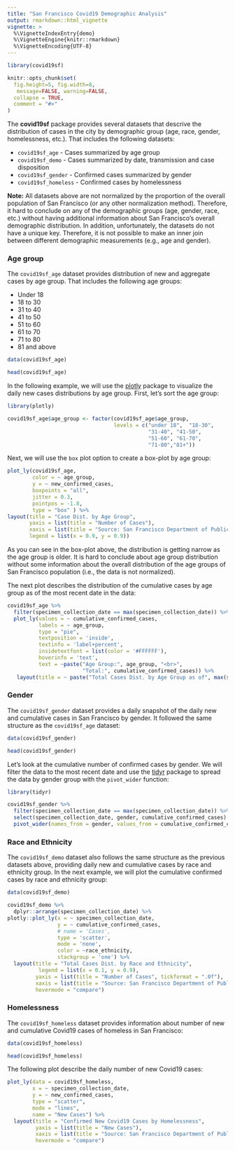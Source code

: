 ```yaml
---
title: "San Francisco Covid19 Demographic Analysis"
output: rmarkdown::html_vignette
vignette: >
  %\VignetteIndexEntry{demo}
  %\VignetteEngine{knitr::rmarkdown}
  %\VignetteEncoding{UTF-8}
---
```


```r
library(covid19sf)

knitr::opts_chunk$set(
  fig.height=5, fig.width=8,
   message=FALSE, warning=FALSE,
  collapse = TRUE,
  comment = "#>"
)
```

The **covid19sf** package provides several datasets that descrive the distribution of cases in the city by demographic group (age, race, gender, homelessness, etc.). That includes the following datasets:

* `covid19sf_age` -  Cases summarized by age group
* `covid19sf_demo` -  Cases summarized by date, transmission and case disposition
* `covid19sf_gender` -  Confirmed cases summarized by gender
* `covid19sf_homeless` -  Confirmed cases by homelessness

**Note:** All datasets above are not normalized by the proportion of the overall population of San Francisco (or any other normalization method). Therefore, it hard to conclude on any of the demographic groups (age, gender, race, etc.) without having additional information about San Francisco's overall demographic distribution. In addition, unfortunately, the datasets do not have a unique key. Therefore, it is not possible to make an inner join between different demographic measurements (e.g., age and gender).

### Age group

The `covid19sf_age` dataset provides distribution of new and aggregate cases by age group. That includes the following age groups:

* Under 18
* 18 to 30
* 31 to 40
* 41 to 50
* 51 to 60
* 61 to 70
* 71 to 80
* 81 and above

```r
data(covid19sf_age)

head(covid19sf_age)
```


In the following example, we will use the [plotly](https://plotly.com/r/) package to visualize the daily new cases distributions by age group. First, let's sort the age group:


```r
library(plotly)

covid19sf_age$age_group <- factor(covid19sf_age$age_group, 
                                  levels = c("under 18",  "18-30", 
                                             "31-40", "41-50",
                                             "51-60", "61-70",
                                             "71-80","81+"))
```

Next, we will use the `box` plot option to create a box-plot by age group:

```r
plot_ly(covid19sf_age, 
        color = ~ age_group, 
        y = ~ new_confirmed_cases, 
        boxpoints = "all", 
        jitter = 0.3,
        pointpos = -1.8,
        type = "box" ) %>%
layout(title = "Case Dist. by Age Group",
       yaxis = list(title = "Number of Cases"),
       xaxis = list(title = "Source: San Francisco Department of Public Health"),
       legend = list(x = 0.9, y = 0.9))
```

As you can see in the box-plot above, the distribution is getting narrow as the age group is older. It is hard to conclude about age group distribution without some information about the overall distribution of the age groups of San Francisco population (i.e., the data is not normalized).

The next plot describes the distribution of the cumulative cases by age group as of the most recent date in the data:

```r
covid19sf_age %>% 
  filter(specimen_collection_date == max(specimen_collection_date)) %>%
  plot_ly(values = ~ cumulative_confirmed_cases, 
          labels = ~ age_group, 
          type = "pie",
          textposition = 'inside',
          textinfo = 'label+percent',
          insidetextfont = list(color = '#FFFFFF'),
          hoverinfo = 'text',
          text = ~paste("Age Group:", age_group, "<br>",
                        "Total:", cumulative_confirmed_cases)) %>%
   layout(title = ~ paste("Total Cases Dist. by Age Group as of", max(specimen_collection_date)))
```

### Gender

The `covid19sf_gender` dataset provides a daily snapshot of the daily new and cumulative cases in San Francisco by gender. It followed the same structure as the `covid19sf_age` dataset:

```r
data(covid19sf_gender)

head(covid19sf_gender)
```

Let's look at the cumulative number of confirmed cases by gender. We will filter the data to the most recent date and use the [tidyr](https://tidyr.tidyverse.org/) package to spread the data by gender group with the `pivot_wider` function:

```r
library(tidyr)

covid19sf_gender %>% 
  filter(specimen_collection_date == max(specimen_collection_date)) %>%
  select(specimen_collection_date, gender, cumulative_confirmed_cases) %>%
  pivot_wider(names_from = gender, values_from = cumulative_confirmed_cases)
```


### Race and Ethnicity

The `covid19sf_demo` dataset also follows the same structure as the previous datasets above, providing daily new and cumulative cases by race and ethnicity group. In the next example, we will plot the cumulative confirmed cases by race and ethnicity group:

```r
data(covid19sf_demo)

covid19sf_demo %>%
  dplyr::arrange(specimen_collection_date) %>%
plotly::plot_ly(x = ~ specimen_collection_date, 
                y = ~ cumulative_confirmed_cases, 
                # name = 'Cases', 
                type = 'scatter', 
                mode = 'none', 
                color = ~race_ethnicity,
                stackgroup = 'one') %>%
  layout(title = "Total Cases Dist. by Race and Ethnicity",
          legend = list(x = 0.1, y = 0.9),
         yaxis = list(title = "Number of Cases", tickformat = ".0f"),
         xaxis = list(title = "Source: San Francisco Department of Public Health"),
         hovermode = "compare")
```


### Homelessness

The `covid19sf_homeless` dataset provides information about number of new and cumulative Covid19 cases of homeless in San Francisco:

```r
data(covid19sf_homeless)

head(covid19sf_homeless)
```

The following plot describe the daily number of new Covid19 cases:

```r
plot_ly(data = covid19sf_homeless,
        x = ~ specimen_collection_date,
        y = ~ new_confirmed_cases,
        type = "scatter",
        mode = "lines",
        name = "New Cases") %>%
  layout(title = "Confirmed New Covid19 Cases by Homelessness",
         yaxis = list(title = "New Cases"),
         xaxis = list(title = "Source: San Francisco Department of Public Health"),
         hovermode = "compare")
```

